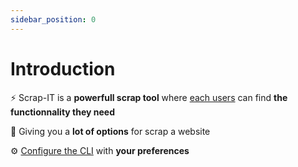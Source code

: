 ```yaml
---
sidebar_position: 0
---
```


# Introduction

⚡ Scrap-IT is a **powerfull scrap tool** where <ins>each users</ins> can find **the functionnality they need**

🔧 Giving you a **lot of options** for scrap a website

⚙️ <ins>Configure the CLI</ins> with **your preferences**